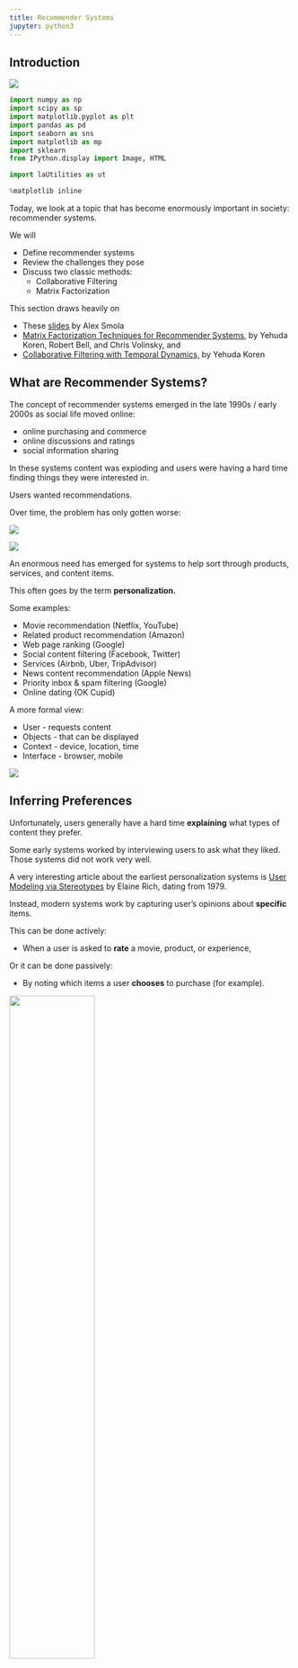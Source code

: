 ```yaml
---
title: Recommender Systems
jupyter: python3
---
```


## Introduction

[![](https://colab.research.google.com/assets/colab-badge.svg)](https://colab.research.google.com/github/tools4ds/DS701-Course-Notes/blob/main/ds701_book/jupyter_notebooks/20-Recommender-Systems.ipynb)

```python
import numpy as np
import scipy as sp
import matplotlib.pyplot as plt
import pandas as pd
import seaborn as sns
import matplotlib as mp
import sklearn
from IPython.display import Image, HTML

import laUtilities as ut

%matplotlib inline
```

Today, we look at a topic that has become enormously important in society: recommender systems.

We will

* Define recommender systems
* Review the challenges they pose
* Discuss two classic methods:
    * Collaborative Filtering
    * Matrix Factorization

::: aside
This section draws heavily on

* These [slides](http://alex.smola.org/teaching/berkeley2012/slides/8_Recommender.pdf) by Alex Smola
* [Matrix Factorization Techniques for Recommender Systems,](https://ieeexplore.ieee.org/document/5197422) by Yehuda Koren, Robert Bell, and Chris Volinsky, and
* [Collaborative Filtering with Temporal Dynamics,](https://dl.acm.org/doi/10.1145/1557019.1557072) by Yehuda Koren
:::

## What are Recommender Systems?

The concept of recommender systems emerged in the late 1990s / early 2000s as social life moved online:

* online purchasing and commerce
* online discussions and ratings
* social information sharing

In these systems content was exploding and users were having a hard time finding things they were interested in.

Users wanted recommendations.

Over time, the problem has only gotten worse:

![](figs/L20-netflix-options.png){fig-align="center"}

![](figs/L20-amazon-options.png){fig-align="center"}


An enormous need has emerged for systems to help sort through products, services, and content items.

This often goes by the term __personalization.__

Some examples:
    
* Movie recommendation (Netflix, YouTube)
* Related product recommendation (Amazon)
* Web page ranking (Google)
* Social content filtering (Facebook, Twitter)
* Services (Airbnb, Uber, TripAdvisor)
* News content recommendation (Apple News)
* Priority inbox & spam filtering (Google)
* Online dating (OK Cupid)

A more formal view:
    
* User - requests content
* Objects - that can be displayed
* Context - device, location, time
* Interface - browser, mobile

![](figs/L20-recsys-abstractly.png){fig-align="center"}

## Inferring Preferences

Unfortunately, users generally have a hard time __explaining__ what types of
content they prefer.   

Some early systems worked by interviewing users to ask what they liked.  Those
systems did not work very well.

::: aside
A very interesting article about the earliest personalization systems is [User Modeling via Stereotypes](https://www.cs.utexas.edu/users/ear/CogSci.pdf) by Elaine Rich, dating from 1979.
:::

Instead, modern systems work by capturing user's opinions about __specific__ items.

This can be done actively:

* When a user is asked to **rate** a movie, product, or experience,

Or it can be done passively:

* By noting which items a user **chooses** to purchase (for example).

![](figs/L20-example-data.png){width="55%" fig-align="center"}


## Challenges

* The biggest issue is __scalability__: typical data for this problem is huge.
  * Millions of objects
  * 100s of millions of users
* Changing user base
* Changing inventory (movies, stories, goods)
* Available features
* Imbalanced dataset
    * User activity / item reviews are power law distributed    

::: aside
This data is a subset of the data presented in: "From amateurs to connoisseurs:
modeling the evolution of user expertise through online reviews," by J. McAuley
and J. Leskovec. WWW, 2013
:::

```python
# This is a 647 MB file, delete it after use
import gdown
url = "https://drive.google.com/uc?id=14GakA7oOjbQp7nxcGApI86WlP3GrYTZI"
pickle_output = "train.pkl.gz"

import os.path
if not os.path.exists(pickle_output):
    gdown.download(url, pickle_output)
```

```python
import gzip
import time

start_time = time.time()
with gzip.open(pickle_output, 'rb') as f:
    df = pd.read_pickle(f)
elapsed_time = time.time() - start_time
print(f"Elapsed read time: {elapsed_time:.2f} seconds")
```

```python
n_users = df["UserId"].unique().shape[0]
n_movies = df["ProductId"].unique().shape[0]
n_reviews = len(df)
print(f'There are {n_reviews} reviews, {n_movies} movies and {n_users} users.')
print(f'There are {n_users * n_movies} potential reviews, meaning sparsity of {(n_reviews/(n_users * n_movies)):0.4%}')
```

__Reviews are Sparse.__

Example: A commonly used dataset for testing consists of Amazon movie reviews:

* 1,697,533 reviews
* 123,960 users
* 50,052 movies

Notice that there are 6,204,445,920 __potential__ reviews, but we only have 
1,697,533 __actual__ reviews.

Only 0.02% of the reviews are available -- 99.98% of the reviews are missing.

```python
print(f'There are on average {n_reviews/n_movies:0.1f} reviews per movie' +
     f' and {n_reviews/n_users:0.1f} reviews per user')
```

__Sparseness is skewed.__

Although on average a movie receives 34 reviews, __almost all movies have even
fewer reviews.__

```python
reviews_per_movie = df.groupby('ProductId').count()['Id'].values
frac_below_mean = np.sum(reviews_per_movie < (n_reviews/n_movies))/len(reviews_per_movie)
plt.plot(sorted(reviews_per_movie), '.-')
xmin, xmax, ymin, ymax = plt.axis()
plt.hlines(n_reviews/n_movies, xmin, xmax, 'r', lw = 3)
plt.ylabel('Number of Ratings', fontsize = 14)
plt.xlabel('Movie', fontsize = 14)
plt.title(f'Amazon Movie Reviews\nNumber of Ratings Per Movie\n' +
          f'{frac_below_mean:0.0%} of Movies Below Average', fontsize = 16);
```

Likewise, although the average user writes 14 reviews, almost all users write even fewer reviews.

```python
reviews_per_user = df.groupby('UserId').count()['Id'].values
frac_below_mean = np.sum(reviews_per_user < (n_reviews/n_users))/len(reviews_per_user)
plt.plot(sorted(reviews_per_user), '.-')
xmin, xmax, ymin, ymax = plt.axis()
plt.hlines(n_reviews/n_users, xmin, xmax, 'r', lw = 3)
plt.ylabel('Number of Ratings', fontsize = 14)
plt.xlabel('User', fontsize = 14)
plt.title(f'Amazon Movie Reviews\nNumber of Ratings Per User\n' +
          f'{frac_below_mean:0.0%} of Users Below Average', fontsize = 16);
```

A typical objective function is root mean square error (RMSE)

$$ 
\text{RMSE} = \sqrt{1/|S| \sum_{(i,u)\in S} (\hat{r}_{ui} - r_{ui})^2} 
$$

where $r_{ui}$ is the rating that user $u$ gives to item $i$, and $S$ is the set of all ratings.

OK, now we know the problem and the data available.   How can we address the problem?

The earliest method developed is called __collaborative filtering.__

## Collaborative Filtering

The central idea of collaborative filtering is that the set of known recommendations can be considered to be a __bipartite graph.__

![](figs/L20-bipartite.png){width="35%" fig-align="center"}

The nodes of the bipartite graph are __users__ and __items__.   

Each edge corresponds to a known rating $r_{ui}.$

Then recommendations are formed by traversing or processing the bipartite graph.

![](figs/L20-cf-basic-idea.png){width="60%" fig-align="center"}

There are at least two ways this graph can be used.

To form a rating for item $(u, i)$: 
    
1. Using user-user similarity:
      * look at users that have similar item preferences to user $u$
      * look at how those users rated item $i$
      
Good for many users, fewer items

    
2. Using item-item similarity:
      * look at other items that have been liked by similar users as item $i$
      * look at how user $u$ rated those items
      
Good for many items, fewer users

### Item-item CF

Let's look at the item-item CF approach in detail.

The questions are:
* How do we judge "similarity" of items?
* How do we form a predicted rating?

Here is another view of the ratings graph, this time as a matrix that includes missing entries:

![](figs/L20-u-u-cf-1.png){width="60%" fig-align="center"}

Let's say we want to predict the value of this unknown rating:

![](figs/L20-u-u-cf-2.png){width="60%" fig-align="center"}

We'll consider two other items, namely items 3 and 6 (for example).

Note that we are only interested in items that this user has rated.

![](figs/L20-u-u-cf-3.png){width="60%" fig-align="center"}

We will discuss strategies for assessing similarity shortly. 

How did we choose these two items?   

We used __$k$-nearest neighbors__.   Here $k$ = 2.

For now, let's just say we determine the similarities as:

$$
s_{13} = 0.2 
$$

$$
s_{16} = 0.3 
$$

![](figs/L20-u-u-cf-3.png){width="60%" fig-align="center"}

These similarity scores tell us how much weight to put on the rating of the other items.

So we can form a prediction of $\hat{r}_{15}$ as:
    
$$
\hat{r}_{15} = \frac{s_{13} \cdot r_{35} + s_{16} \cdot r_{65}}{s_{13} + s_{16}} = \frac{0.2 \cdot 2 + 0.3 \cdot 3}{0.2 + 0.3} = 2.6 
$$

![](figs/L20-u-u-cf-4.png){width="60%" fig-align="center"}

### Similarity

How should we assess similarity of items?

A reasonable approach is to consider items similar if their ratings are __correlated.__

So we can use the Pearson correlation coefficient $r$.

However, note that two items will not have ratings in the same positions.

![](figs/L20-corr-support.png){width="60%" fig-align="center"}

So we want to compute correlation only over the users who rated both the items.

In some cases we will need to work with binary $r_{ui}$.  

For example, purchase histories on an e-commerce site, or clicks on an ad.

In this case, an appropriate replacement for Pearson $r$ is the Jaccard similarity coefficient.

(See the lecture on similarity measures.)

### Improving CF

One problem with the story so far arises due to __bias__.
* Some items are significantly higher or lower rated
* Some users rate substantially higher or lower in general

These properties interfere with similarity assessment.  

Bias correction is crucial for CF recommender systems.

We need to include

* Per-user offset
* Per-item offset
* Global offset

Hence we need to form a per-item bias of:
    
$$ 
b_{ui} = \mu + \alpha_u + \beta_i 
$$

where $\alpha_u$ is the per-user offset of user $u$ and $\beta_i$ is the per-item offset of item $i$.

How can we estimate the $\alpha\textnormal{s}$, the $\beta\textnormal{s}$, and the $\mu\textnormal{s}$?

Let's assume for a minute that we had a fully-dense matrix of ratings $R$.

$R$ has items on the rows and users on the columns.

Then what we want to estimate is

$$
\min_{\alpha,\beta,\mu} 
\Vert R - \mathbf{1}\alpha^T + \beta\mathbf{1}^T + \mu1\Vert^2 
+ \lambda(\Vert\alpha\Vert^2 + \Vert\beta\Vert^2) 
$$

Here, $\mathbf{1}$ represents appropriately sized vectors of ones, and $1$ is a matrix of ones.

While this is not a simple ordinary least squares problem, there is a strategy for solving it.

Assume we hold $\beta\mathbf{1}^T + \mu1$ constant.  

Then the remaining problem is 

$$
\min_{\alpha} \Vert R - \mathbf{1}\alpha^T \Vert^2 + \lambda \Vert\alpha\Vert^2 
$$

which (for each column of $R$) is a standard least squares problem (which we solve via Ridge regression).

This sort of problem is called __jointly convex__.   

The strategy for solving is:
    
1. Hold $\alpha$ and $\beta$ constant, solve for $\mu$.
2. Hold $\alpha$ and $\mu$ constant, solve for $\beta$.
3. Hold $\beta$ and $\mu$ constant, solve for $\alpha$.

Each of the three steps will reduce the overall error.   So we iterate over them until convergence.

The last issue is that the matrix $R$ is not dense - in reality we only have a small subset of its entries.

We simply need to adapt the least-squares solution to only consider the entries in $R$ that we know.

As a result, the actual calculation is:

Step 1:

$$
\mu = \frac{\sum_{(u, i) \in R} (r_{ui} - \alpha_u - \beta_i)}{|R|} 
$$

Step 2: 

$$ 
\alpha_u = \frac{\sum_{i \in R(u)}(r_{ui} - \mu - \beta_i)}{\lambda + |R(u)|} 
$$

Step 3:
    
$$ 
\beta_i = \frac{\sum_{u \in R(i)}(r_{ui} - \mu - \alpha_u)}{\lambda + |R(i)|} 
$$

Step 4: If not converged, go to Step 1.

Now that we have the biases learned, we can do a better job of estimating correlation:

$$ 
\hat{\rho}_{ij} = \frac{\sum_{u\in U(i,j)}(r_{ui} - b_{ui})(r_{uj}-b_{uj})} 
{\sqrt{\sum_{u\in U(i,j)}(r_{ui} - b_{ui})^2\sum_{u\in U(i,j)}(r_{uj}-b_{uj})^2}} 
$$

where 

* $b_{ui} = \mu + \alpha_u + \beta_i$, and
* $U(i,j)$ are the users who have rated both $i$ and $j$.

And using biases we can also do a better job of estimating ratings:

$$ 
\hat{r}_{ui} = b_{ui} + \frac{\sum_{j \in n_k(i, u)} s_{ij}(r_{uj} - b_{uj})}{\sum_{j \in n_k(i, u)} s_{ij}} 
$$

where 

* $b_{ui} = \mu + \alpha_u + \beta_i$, and
* $n_k(i, u)$ are the $k$ nearest neighbors to $i$ that were rated by user $u$.

### Assessing CF

This completes the high level view of CF.

Working with user-user similarities is analogous.

Strengths:

* Essentially no training.
    * The reliance on $k$-nearest neighbors helps in this respect.
* Easy to update with new users, items, and ratings
* Can be explained to user: 
    * "We recommend _Minority Report_ because you liked _Blade Runner_ and _Total Recall._"

Weaknesses:

* Accuracy can be a problem
* Scalability can be a problem (think $k$-NN)

## Matrix Factorization

Note that standard CF forces us to consider similarity among items, __or__ among
users, but does not take into account __both.__

Can we use both kinds of similarity simultaneously?

We can't use both the rows and columns of the ratings matrix $R$ at the same
time -- the user and item vectors live in different vector spaces.

What we could try to do is find a __single__ vector space in which we represent
__both__ users __and__ items, along with a similarity function, such that:

* users who have similar item ratings are similar in the vector space
* items who have similar user ratings are similar in the vector space
* when a given user highly rates a given item, that user and item are similar in the vector space.

![](figs/L10-Movie-Latent-Space.png){width="60%" fig-align="center"}

Koren et al, IEEE Computer, 2009 

We saw this idea previously, in an SVD lecture.

This new vector space is called a __latent__ space,

and the user and item representations are called __latent vectors.__

Now, however, we are working with a matrix which is only __partially observed.__

That is, we only know __some__ of the entries in the ratings matrix.

Nonetheless, we can imagine a situation like this:

![](figs/L20-mf-1.png){width="60%" fig-align="center"}

Now we want the product of the two matrices on the right to be as close as 
possible __to the known values__ of the ratings matrix.

What this setup implies is that our similarity function is the __inner product.__

Which means that to predict an unknown rating, we take the __inner product of 
latent vectors:__

![](figs/L20-mf-2.png){width="60%" fig-align="center"}

Now $(-2 \cdot -0.5)+(0.3 \cdot 0.6)+(2.5 \cdot 0.5) = 2.43$, so:

![](figs/L20-mf-3.png){width="60%" fig-align="center"}

### Solving Matrix Factorization

Notice that in this case we've decided that the factorization should be rank 3,
i.e., low-rank.

So we want something like an SVD.

(Recall that SVD gives us the most-accurate-possible low-rank factorization of a matrix).

However, we can't use the SVD algorithm directly, because we don't know all the entries in $R$. 

(Indeed, the unseen entries in $R$ as exactly what we want to predict.)

![](figs/L20-mf-1.png){width="60%" fig-align="center"}

Here is what we want to solve: 
    
$$
\min_{U,V} \Vert (R - UV^T)_S\Vert^2 + \lambda(\Vert U\Vert^2 + \Vert V\Vert^2) 
$$

where $R$ is $m\times n$, $U$ is the $m\times k$ items matrix and $V$ is the $n\times k$ users matrix.

The $(\cdot)_S$ notation means that we are only considering the matrix entries that correspond to known reviews (the set $S$).

Note that as usual, we add $\ell_2$ penalization to avoid overfitting (Ridge regression).

Once again, this problem is __jointly convex.__   

In particular, it we hold either $U$ or $V$ constant, then the result is a simple ridge regression.

So one commonly used algorithm for this problem is called __alternating least squares:__
    
1. Hold $U$ constant, and solve for $V$
2. Hold $V$ constant, and solve for $U$
3. If not converged, go to Step 1.

The only thing I've left out at this point is how to deal with the missing entries of $R$.  

It's not hard, but the details aren't that interesting, so I will give you code instead!

### ALS in Practice

The entire Amazon reviews dataset is too large to work with easily, and it is too sparse. 

Hence, we will take the densest rows and columns of the matrix.

```python
# The densest columns: products with more than 50 reviews
pids = df.groupby('ProductId').count()['Id']
hi_pids = pids[pids > 50].index

# reviews that are for these products
hi_pid_rec = [r in hi_pids for r in df['ProductId']]

# the densest rows: users with more than 50 reviews
uids = df.groupby('UserId').count()['Id']
hi_uids = uids[uids > 50].index

# reviews that are from these users
hi_uid_rec = [r in hi_uids for r in df['UserId']]

# reviews that are from those users and for those movies
goodrec = [a and b for a, b in zip(hi_uid_rec, hi_pid_rec)]
```

Now we create a matrix from these reviews.

Missing entries will be filled with NaNs.

```python
dense_df = df.loc[goodrec]
good_df = dense_df.loc[~df['Score'].isnull()]
R = good_df.pivot_table(columns = 'ProductId', index = 'UserId', values = 'Score')
```

```python
R
```

```python
import MF as MF

# We are pulling these hyperparameters out of the air;
# That's not the right way to do it!
RS = MF.als_MF(rank = 20, lambda_ = 1)
```

```python
%time pred, error = RS.fit_model(R)
```

```python
print(f'RMSE on visible entries (training data): {np.sqrt(error/R.count().sum()):0.3f}')
```

```python
pred
```

```python
## todo: hold out test data, compute oos error
RN = ~R.isnull()
visible = np.where(RN)
import sklearn.model_selection as model_selection
X_train, X_test, Y_train, Y_test = model_selection.train_test_split(visible[0], visible[1], test_size = 0.1)
```

Just for comparison's sake, let's check the performance of $k$-NN on this dataset.

Again, this is only on the training data -- so overly optimistic for sure.

And note that this is a subset of the full dataset -- the subset that is "easiest" to predict due to density.

```python
from sklearn.neighbors import KNeighborsClassifier
from sklearn.metrics import mean_squared_error
X_train = good_df.drop(columns=['Id', 'ProductId', 'UserId', 'Text', 'Summary'])
y_train = good_df['Score']
# Using k-NN on features HelpfulnessNumerator, HelpfulnessDenominator, Score, Time
model = KNeighborsClassifier(n_neighbors=3).fit(X_train, y_train)
%time y_hat = model.predict(X_train)
```

```python
print(f'RMSE on visible entries (test set): {mean_squared_error(y_train, y_hat, squared = False):0.3f}')
```

### Assessing MF

Matrix Factorization per se is a good idea.    
However, many of the improvements we've discussed for CF apply to MF as well.

To illustrate, we'll look at some of the successive improvements used by the
team that won the Netflix prize ("BellKor's Pragmatic Chaos").

When the prize was announced, the Netflix supplied solution achieved an RMSE of 0.951.

By the end of the competition (about 3 years), the winning team's solution achieved RMSE of 0.856.

Let's restate our MF objective in a way that will make things clearer:

$$
\min_{U, V} \sum_{(u, i)\in S}(r_{ui} - u_u^Tv_i)^2 + \lambda(\Vert U\Vert^2 + \Vert V\Vert^2) 
$$

__1. Adding Biases__

$$ 
\min_{U, V} \sum_{(u, i)\in S}(r_{ui} - (\mu + \alpha_u + \beta_i + u_u^Tv_i)^2 
+ \lambda(\Vert U\Vert^2 + \Vert V\Vert^2 + \Vert \alpha\Vert^2 + \Vert \beta \Vert^2) 
$$

![](figs/L20-netflix-1.png){width="70%" fig-align="center"}

__2. Who Rated What?__

In reality, ratings are not provided __at random.__

Take note of which users rated the same movies (ala CF) and use this information.

![](figs/L20-netflix-2.png){width="70%" fig-align="center"}

![](figs/L20-netflix-3.png){width="70%" fig-align="center"}

__3. Ratings Change Over Time__

Older movies tend to get higher ratings!

![](figs/L20-netflix-4.png){width="70%" fig-align="center"}

$$
\min_{U, V} \sum_{(u, i)\in S}(r_{ui} - (\mu + \alpha_u(t) + \beta_i(t) + u_u^Tv_i(t))^2 
+ \lambda(\Vert U\Vert^2 + \Vert V\Vert^2 + \Vert \alpha\Vert^2 + \Vert \beta \Vert^2) 
$$

![](figs/L20-netflix-5.png){width="70%" fig-align="center"}

To estimate these billions of parameters, we cannot use alternating least squares or any linear algebraic method.

We need to use gradient descent (which we will cover in a future lecture).

## Assessing Recommender Systems

There are a number of concerns with the widespread use of recommender systems and personalization in society.

First, recommender systems are accused of creating __filter bubbles.__ 

A filter bubble is the tendency for recommender systems to limit the variety of information presented to the user.

The concern is that a user's past expression of interests will guide the algorithm in continuing to provide "more of the same."

This is believed to increase polarization in society, and to reinforce confirmation bias.

Second, recommender systems in modern usage are often tuned to __maximize engagement.__

In other words, the objective function of the system is not to present the user's most favored content, but rather the content that will be most likely to keep the user on the site.

The incentive to maximize engagement arises on sites that are supported by advertising revenue.   

More engagement time means more revenue for the site.

However, many studies have shown that sites that strive to __maximize 
engagement__ do so in large part by guiding users toward __extreme content:__

* content that is shocking, 
* or feeds conspiracy theories, 
* or presents extreme views on popular topics.

Given this tendency of modern recommender systems, 
for a third party to create "clickbait" content such as this, one of the easiest
ways is to present false claims.

Methods for addressing these issues are being very actively studied at present.

Ways of addressing these issues can be:

* via technology
* via public policy

::: {.callout-note}
You can read about some of the work done in my group on this topic:

* [How YouTube Leads Privacy-Seeking Users Away from Reliable Information,](http://www.cs.bu.edu/faculty/crovella/paper-archive/youtube-fairumap20.pdf) 
   Larissa Spinelli and Mark Crovella, _Proceedings of the Workshop on Fairness in User Modeling, Adaptation, and Personalization (FairUMAP)_, 2020.   
* [Closed-Loop Opinion Formation,](http://www.cs.bu.edu/faculty/crovella/paper-archive/netsci17-filterbubble.pdf) Larissa Spinelli and Mark Crovella 
   _Proceedings of the 9th International ACM Web Science Conference (WebSci)_, 2017.
* [Fighting Fire with Fire: Using Antidote Data to Improve Polarization and Fairness of Recommender Systems,](http://www.cs.bu.edu/faculty/crovella/paper-archive/wsdm19-antidote-data.pdf)
  Bashir Rastegarpanah, Krishna P. Gummadi and Mark Crovella _Proceedings of WSDM_, 2019.
:::

## Recap

* Introduction to recommender systems and their importance in modern society.
* Explanation of collaborative filtering (CF) and its two main approaches: user-user similarity and item-item similarity.
* Discussion on the challenges of recommender systems, including scalability and data sparsity.
* Introduction to matrix factorization (MF) as an improvement over CF, using latent vectors and alternating least squares (ALS) for optimization.
* Practical implementation of ALS for matrix factorization on a subset of Amazon movie reviews.
* Comparison of CF and MF, highlighting their strengths and weaknesses.
* Overview of advanced techniques used by the Netflix prize-winning team to improve MF accuracy.
* Discussion on the societal impact of recommender systems, including filter bubbles and engagement maximization.
